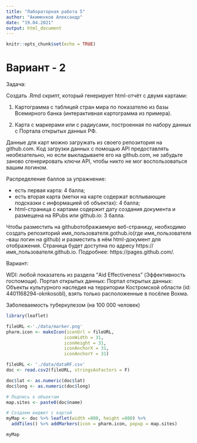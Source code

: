 ```yaml
---
title: "Лабораторная работа 5"
author: "Акименков Александр"
date: "19.04.2021"
output: html_document
---
```


```r
knitr::opts_chunk$set(echo = TRUE)
```

# Вариант - 2

Задача:

Создать .Rmd скрипт, который генерирует html-отчёт с двумя картами:

1. Картограмма с таблицей стран мира по показателю из базы Всемирного банка (интерактивная картограмма из примера).

2. Карта с маркерами или с радиусами, построенная по набору данных с Портала открытых данных РФ.

Данные для карт можно загружать из своего репозитория на github.com. Код загрузки данных  с  помощью  API  предоставлять  необязательно,  но  если  выкладываете  его  на github.com,  не  забудьте  заново  сгенерировать  ключи  API,  чтобы  никто  не  мог воспользоваться вашим логином.

Распределение баллов за упражнение:

* есть первая карта: 4 балла;
* есть вторая карта (метки на карте содержат всплывающие подсказки с информацией об объектах): 4 балла;
* html-страница с картами содержит дату создания документа и размещена на RPubs или github.io: 3 балла.

Чтобы  разместить  на githubотображаемую  веб-страницу,  необходимо  создать репозиторий имя_пользователя.gothub.io(где имя_пользователя –ваш логин на github) и разместить в нём html-документ для отображения. Страница будет доступна по адресу https://имя_пользователя.github.io. Подробнее: https://pages.github.com/.

Вариант:

WDI: любой показатель из раздела "Aid Effectiveness" (Эффективность госпомощи). Портал открытых данных: Портал открытых данных: Объекты культурного наследия на территории Костромской области (id: 4401168294-oknkosobl), взять только расположенные в посёлке Вохма.

Заболеваемость туберкулезом (на 100 000 человек)


```r
library(leaflet)

fileURL <-'./data/marker.png'
pharm.icon <- makeIcon(iconUrl = fileURL,
                      iconWidth = 31,
                      iconHeight = 31,
                      iconAnchorX = 31,
                      iconAnchorY = 31)

fileURL <- './data/dataRF.csv'
doc <- read.csv2(fileURL, stringsAsFactors = F)

doc$lat <- as.numeric(doc$lat)
doc$long <- as.numeric(doc$long)

# Подпись к объектам
map.sites <- paste0(doc$name)

# Создаем виджет с картой
myMap <- doc %>% leaflet(width =800, height =800) %>%
  addTiles() %>% addMarkers(icon = pharm.icon, popup = map.sites)

myMap
```